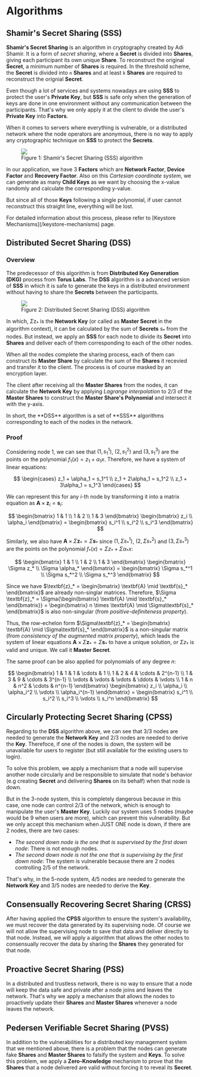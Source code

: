 # Algorithms

## Shamir's Secret Sharing (SSS)

**Shamir's Secret Sharing** is an algorithm in cryptography created by Adi Shamir. It is a form of _secret sharing_, where a **Secret** is divided into **Shares**, giving each participant its own unique **Share**. To reconstruct the original **Secret**, a minimum number of **Shares** is required. In the threshold scheme, the **Secret** is divided into `n` **Shares** and at least `k` **Shares** are required to reconstruct the orignial **Secret**.

Even though a lot of services and systems nowadays are using **SSS** to protect the user's **Private Key**, but **SSS** is safe only when the generation of keys are done in one environment without any communication between the participants. That's why we only apply it at the client to divide the user's **Private Key** into **Factors**.

When it comes to servers where everything is vulnerable, or a distributed network where the node operators are anonymous, there is no way to apply any cryptographic technique on **SSS** to protect the **Secrets**.

<figure className="mx-auto w-full sm:w-1/2 xl:w-1/3">
    <img src="/static/img/sss_plot.png" />
    <figcaption>Figure 1: Shamir's Secret Sharing (SSS) algorithm</figcaption>
</figure>

In our application, we have 3 **Factors** which are **Network Factor**, **Device Factor** and **Recovery Factor**. Also on this _Cartesian coordinate system_, we can generate as many **Child Keys** as we want by choosing the x-value randomly and calculate the corresponding y-value.

But since all of those **Keys** following a single polynomial, if user cannot reconstruct this straight line, everything will be lost.

<Note>
    For detailed information about this process, please refer to [Keystore
    Mechanisms](/keystore-mechanisms) page.
</Note>

## Distributed Secret Sharing (DSS)

### Overview

The predecessor of this algorithm is from **Distributed Key Generation (DKG)** process from **Torus Labs**. The **DSS** algorithm is a advanced version of **SSS** in which it is safe to generate the keys in a distributed environment without having to share the **Secrets** between the participants.

<figure className="mx-auto w-full sm:w-1/2 xl:w-1/3">
    <img src="/static/img/dss_plot.png" />
    <figcaption>
        Figure 2: Distributed Secret Sharing (DSS) algorithm
    </figcaption>
</figure>

In which, $\Sigma\text{z}_{*}$ is the **Network Key** (or called as **Master Secret** in the algorithm context), it can be calculated by the sum of **Secrets** $\text{s}_{*}$ from the nodes. But instead, we apply an **SSS** for each node to divide its **Secret** into **Shares** and deliver each of them corresponding to each of the other nodes.

When all the nodes complete the sharing process, each of them can construct its **Master Share** by calculate the sum of the **Shares** it recevied and transfer it to the client. The process is of course masked by an encryption layer.

The client after receiving all the **Master Shares** from the nodes, it can calculate the **Network Key** by applying _Lagrange interpolation_ to 2/3 of the **Master Shares** to construct the **Master Share's Polynomial** and intersect it with the y-axis.

<Note>
    In short, the **DSS** algorithm is a set of **SSS** algorithms corresponding
    to each of the nodes in the network.
</Note>

### Proof

Considering node 1, we can see that $\left(1, s_1^1\right)$, $\left(2, s_1^2\right)$ and $\left(3, s_1^3\right)$ are the points on the polynomial $f_1(x) = z_1 + \alpha_1x$. Therefore, we have a system of linear equations:

$$
\begin{cases}
z_1 + \alpha_1 = s_1^1 \\
z_1 + 2\alpha_1 = s_1^2 \\
z_1 + 3\alpha_1 = s_1^3
\end{cases}
$$

We can represent this for any $i$-th node by transforming it into a matrix equation as $\textbf{A} \times \textbf{z}_i = \textbf{s}_i$:

$$
\begin{bmatrix}
1 & 1 \\
1 & 2 \\
1 & 3
\end{bmatrix} \begin{bmatrix}
z_i \\
\alpha_i
\end{bmatrix} = \begin{bmatrix}
s_i^1 \\
s_i^2 \\
s_i^3
\end{bmatrix}
$$

Similarly, we also have $\textbf{A} \times \Sigma\textbf{z}_* = \Sigma\textbf{s}_*$ since $\left(1, \Sigma s_*^1\right)$, $\left(2, \Sigma s_*^2\right)$ and $\left(3, \Sigma s_*^3\right)$ are the points on the polynomial $f_*(x) = \Sigma z_* + \Sigma\alpha_*x$:

$$
\begin{bmatrix}
1 & 1 \\
1 & 2 \\
1 & 3
\end{bmatrix} \begin{bmatrix}
\Sigma z_* \\
\Sigma \alpha_*
\end{bmatrix} = \begin{bmatrix}
\Sigma s_*^1 \\
\Sigma s_*^2 \\
\Sigma s_*^3
\end{bmatrix}
$$

Since we have $\textbf{z}_* = \begin{bmatrix} \textbf{A} \mid \textbf{s}_* \end{bmatrix}$ are already non-singlar matrices. Therefore, $\Sigma \textbf{z}_* = \Sigma{\begin{bmatrix} \textbf{A} \mid \textbf{s}_* \end{bmatrix}} = \begin{bmatrix} n \times \textbf{A} \mid \Sigma\textbf{s}_* \end{bmatrix}$ is also non-singular (from _positive-definiteness property_).

Thus, the row-echelon form $\Sigma\textbf{z}_* = \begin{bmatrix} \textbf{A} \mid \Sigma\textbf{s}_* \end{bmatrix}$ is a non-singular matrix (from _consistency of the augmented matrix property_), which leads the system of linear equations $\textbf{A} \times \Sigma\textbf{z}_* = \Sigma\textbf{s}_*$ to have a unique solution, or $\Sigma z_*$ is valid and unique. We call it **Master Secret**.

The same proof can be also applied for polynomials of any degree $n$:

$$
\begin{bmatrix}
1 & 1 & 1 & \cdots & 1 \\
1 & 2 & 4 & \cdots & 2^{n-1} \\
1 & 3 & 9 & \cdots & 3^{n-1} \\
\vdots & \vdots & \vdots & \ddots & \vdots \\
1 & n & n^2 & \cdots & n^{n-1}
\end{bmatrix} \begin{bmatrix}
z_i \\
\alpha_i \\
\alpha_i^2 \\
\vdots \\
\alpha_i^{n-1}
\end{bmatrix} = \begin{bmatrix}
s_i^1 \\
s_i^2 \\
s_i^3 \\
\vdots \\
s_i^n
\end{bmatrix}
$$

## Circularly Protecting Secret Sharing (CPSS)

Regarding to the **DSS** algorithm above, we can see that 3/3 nodes are needed to generate the **Network Key** and 2/3 nodes are needed to derive the **Key**. Therefoce, if one of the nodes is down, the system will be unavailable for users to register (but still available for the existing users to login).

To solve this problem, we apply a mechanism that a node will supervise another node circularly and be responsible to simulate that node's behavior (e.g creating **Secret** and delivering **Shares** on its behalf) when that node is down.

But in the 3-node system, this is completely dangerous because in this case, one node can control 2/3 of the network, which is enough to manipulate the user's **Master Key**. Luckily our system uses 5 nodes (maybe would be 9 when users are more), which can prevent this vulnerability. But we only accept this mechanism when JUST ONE node is down, if there are 2 nodes, there are two cases:

-   _The second down node is the one that is supervised by the first down node_: There is not enough nodes.
-   _The second down node is not the one that is supervising by the first down node_: The system is vulnerable because there are 2 nodes controlling 2/5 of the network.

That's why, in the 5-node system, 4/5 nodes are needed to generate the **Network Key** and 3/5 nodes are needed to derive the **Key**.

## Consensually Recovering Secret Sharing (CRSS)

After having applied the **CPSS** algorithm to ensure the system's availability, we must recover the data generated by its supervising node. Of course we will not allow the supervising node to save that data and deliver directly to that node. Instead, we will apply a algorithm that allows the other nodes to consensually recover the data by sharing the **Shares** they generated for that node.

## Proactive Secret Sharing (PSS)

In a distributed and trustless network, there is no way to ensure that a node will keep the data safe and private after a node joins and leaves the network. That's why we apply a mechanism that allows the nodes to proactively update their **Shares** and **Master Shares** whenever a node leaves the network.

## Pedersen Verifiable Secret Sharing (PVSS)

In addition to the vulnerabilities for a distributed key management system that we mentioned above, there is a problem that the nodes can generate fake **Shares** and **Master Shares** to falsify the system and **Keys**. To solve this problem, we apply a **Zero-Knowledge** mechanism to prove that the **Shares** that a node delivered are valid without forcing it to reveal its **Secret**.
